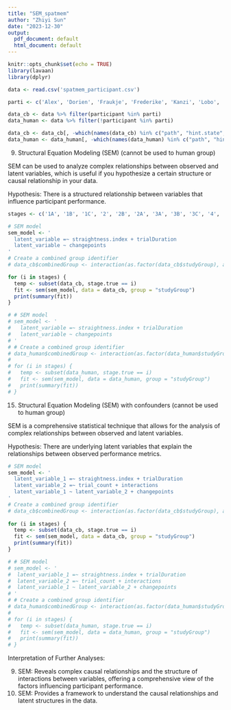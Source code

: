 ```yaml
---
title: "SEM_spatmem"
author: "Zhiyi Sun"
date: "2023-12-30"
output:
  pdf_document: default
  html_document: default
---
```


```r
knitr::opts_chunk$set(echo = TRUE)
library(lavaan)
library(dplyr)
```

```r
data <- read.csv('spatmem_participant.csv')

parti <- c('Alex', 'Dorien', 'Fraukje', 'Frederike', 'Kanzi', 'Lobo', 'Lome', 'Teco')

data_cb <- data %>% filter(participant %in% parti)
data_human <- data %>% filter(!participant %in% parti)

data_cb <- data_cb[, -which(names(data_cb) %in% c("path", "hint.state", "start.position", "start.orientation", "start.treeSight"))] %>% filter(complete.cases(.)) 
data_human <- data_human[, -which(names(data_human) %in% c("path", "hint.state", "start.position", "start.orientation", "start.treeSight"))] %>% filter(complete.cases(.)) 
```

9. Structural Equation Modeling (SEM) (cannot be used to human group)

SEM can be used to analyze complex relationships between observed and latent variables, which is useful if you hypothesize a certain structure or causal relationship in your data.

Hypothesis: There is a structured relationship between variables that influence participant performance.

```r
stages <- c('1A', '1B', '1C', '2', '2B', '2A', '3A', '3B', '3C', '4', '4N')

# SEM model
sem_model <- '
  latent_variable =~ straightness.index + trialDuration
  latent_variable ~ changepoints
'
# Create a combined group identifier
# data_cb$combinedGroup <- interaction(as.factor(data_cb$studyGroup), as.factor(data_cb$stage.true))

for (i in stages) {
  temp <- subset(data_cb, stage.true == i)
  fit <- sem(sem_model, data = data_cb, group = "studyGroup")
  print(summary(fit))
}

# # SEM model
# sem_model <- '
#   latent_variable =~ straightness.index + trialDuration
#   latent_variable ~ changepoints
# '
# # Create a combined group identifier
# data_human$combinedGroup <- interaction(as.factor(data_human$studyGroup), as.factor(data_human$stage.true))
# 
# for (i in stages) {
#   temp <- subset(data_human, stage.true == i)
#   fit <- sem(sem_model, data = data_human, group = "studyGroup")
#   print(summary(fit))
# }
```

15. Structural Equation Modeling (SEM) with confounders (cannot be used to human group)

SEM is a comprehensive statistical technique that allows for the analysis of complex relationships between observed and latent variables.

Hypothesis: There are underlying latent variables that explain the relationships between observed performance metrics.

```r
# SEM model
sem_model <- '
  latent_variable_1 =~ straightness.index + trialDuration
  latent_variable_2 =~ trial_count + interactions
  latent_variable_1 ~ latent_variable_2 + changepoints
'
# Create a combined group identifier
# data_cb$combinedGroup <- interaction(as.factor(data_cb$studyGroup), as.factor(data_cb$stage.true))
 
for (i in stages) {
  temp <- subset(data_cb, stage.true == i)
  fit <- sem(sem_model, data = data_cb, group = "studyGroup")
  print(summary(fit))
}

# # SEM model
# sem_model <- '
#  latent_variable_1 =~ straightness.index + trialDuration
#  latent_variable_2 =~ trial_count + interactions
#  latent_variable_1 ~ latent_variable_2 + changepoints
# '
# # Create a combined group identifier
# data_human$combinedGroup <- interaction(as.factor(data_human$studyGroup), as.factor(data_human$stage.true))
#  
# for (i in stages) {
#   temp <- subset(data_human, stage.true == i)
#   fit <- sem(sem_model, data = data_human, group = "studyGroup")
#   print(summary(fit))
# }
```

Interpretation of Further Analyses:

9. SEM: Reveals complex causal relationships and the structure of interactions between variables, offering a comprehensive view of the factors influencing participant performance.
15. SEM: Provides a framework to understand the causal relationships and latent structures in the data.
